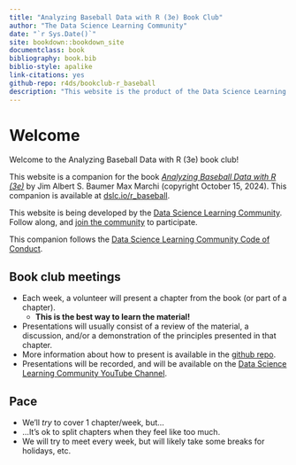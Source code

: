 ```yaml
--- 
title: "Analyzing Baseball Data with R (3e) Book Club"
author: "The Data Science Learning Community"
date: "`r Sys.Date()`"
site: bookdown::bookdown_site
documentclass: book
bibliography: book.bib
biblio-style: apalike
link-citations: yes
github-repo: r4ds/bookclub-r_baseball
description: "This website is the product of the Data Science Learning Community's Analyzing Baseball Data with R (3e) Book Club."
---
```


# Welcome {-}

Welcome to the Analyzing Baseball Data with R (3e) book club! 

This website is a companion for the book [_Analyzing Baseball Data with R (3e)_](https://beanumber.github.io/abdwr3e/) by Jim Albert   S. Baumer   Max Marchi (copyright October 15, 2024).
This companion is available at [dslc.io/r_baseball](https://dslc.io/r_baseball).

This website is being developed by the [Data Science Learning Community](https://dslc.io). Follow along, and [join the community](https://dslc.io/join) to participate.

This companion follows the [Data Science Learning Community Code of Conduct](https://dslc.io/code_of_conduct.html).

## Book club meetings {-}

- Each week, a volunteer will present a chapter from the book (or part of a chapter).
  - **This is the best way to learn the material!**
- Presentations will usually consist of a review of the material, a discussion, and/or a demonstration of the principles presented in that chapter.
- More information about how to present is available in the [github repo](https://github.com/r4ds/bookclub-r_baseball).
- Presentations will be recorded, and will be available on the [Data Science Learning Community YouTube Channel](https://dslc.io/youtube).

## Pace {-}

- We'll _try_ to cover 1 chapter/week, but...
- ...It's ok to split chapters when they feel like too much.
- We will try to meet every week, but will likely take some breaks for holidays, etc.
